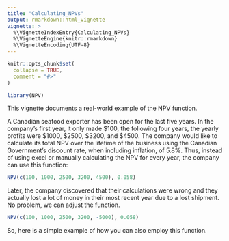 ```yaml
---
title: "Calculating_NPVs"
output: rmarkdown::html_vignette
vignette: >
  %\VignetteIndexEntry{Calculating_NPVs}
  %\VignetteEngine{knitr::rmarkdown}
  %\VignetteEncoding{UTF-8}
---
```


```r
knitr::opts_chunk$set(
  collapse = TRUE,
  comment = "#>"
)
```

```r
library(NPV)
```

This vignette documents a real-world example of the NPV function.

A Canadian seafood exporter has been open for the last five years. In the company's first year, it only made $100, the following four years, the yearly profits were $1000, $2500, $3200, and $4500. The company would like to calculate its total NPV over the lifetime of the business using the Canadian Government's discount rate, when including inflation, of 5.8%. Thus, instead of using excel or manually calculating the NPV for every year, the company can use this function:

```r
NPV(c(100, 1000, 2500, 3200, 4500), 0.058)
```

Later, the company discovered that their calculations were wrong and they actually lost a lot of money in their most recent year due to a lost shipment. No problem, we can adjust the function.

```r
NPV(c(100, 1000, 2500, 3200, -5000), 0.058)
```

So, here is a simple example of how you can also employ this function. 
